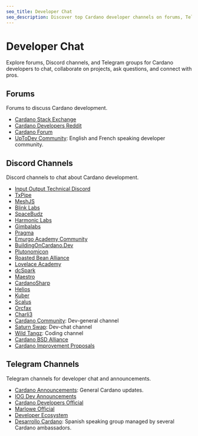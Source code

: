 ```yaml
---
seo_title: Developer Chat
seo_description: Discover top Cardano developer channels on forums, Telegram, and Discord. Collaborate on blockchain projects, ask questions, and connect with pros.
---
```


# Developer Chat

Explore forums, Discord channels, and Telegram groups for Cardano developers to chat, collaborate on projects, ask questions, and connect with pros.

## Forums

Forums to discuss Cardano development.

- [Cardano Stack Exchange](https://cardano.stackexchange.com/)
- [Cardano Developers Reddit](https://www.reddit.com/r/CardanoDevelopers/)
- [Cardano Forum](https://forum.cardano.org/)
- [UpToDev Community](https://updevcommunity.com/): English and French speaking developer community.

## Discord Channels

Discord channels to chat about Cardano development.

- [Input Output Technical Discord](https://discord.com/invite/inputoutput)
- [TxPipe](https://discord.gg/sJ2D3g33Qp)
- [MeshJS](https://discord.gg/R9xFAD9MKG)
- [Blink Labs](https://discord.gg/jx9dxarjyv)
- [SpaceBudz](https://discord.gg/spacebudz)
- [Harmonic Labs](https://discord.gg/P6fbZSA85f)
- [Gimbalabs](https://discord.gg/6qZ7pTAnKB)
- [Pragma](https://discord.gg/M65GBpkGjK)
- [Emurgo Academy Community](https://discord.gg/FdKrMsXuDe)
- [BuildingOnCardano.Dev](https://discord.gg/zgYYbTjfVx)
- [Plutonomicon](https://discord.gg/RrAg4ZEuNp)
- [Roasted Bean Alliance](https://discord.gg/7rWnEvgCg3)
- [Lovelace Academy](https://discord.gg/wvjgN5wzMQ)
- [dcSpark](https://discord.gg/UX62bjCxVg)
- [Maestro](https://discord.gg/EWZ2CtFRPJ)
- [CardanoSharp](https://discord.gg/XtFg8v55T9)
- [Helios](https://discord.gg/qtN8AM3WNH)
- [Kuber](https://discord.gg/xDSmAX6MXC)
- [Scalus](https://discord.gg/TPwTDbNNce)
- [Orcfax](https://discord.gg/kePcGwK4Aw)
- [Charli3](https://discord.gg/ayhJQTSGzt)
- [Cardano Community](https://discord.gg/v5AEnHJ6Nx): Dev-general channel
- [Saturn Swap](https://discord.gg/wu5fBxkJpG): Dev-chat channel
- [Wild Tangz](https://discord.com/invite/wildtangz): Coding channel
- [Cardano BSD Alliance](https://discord.gg/Hm7gAJvenP)
- [Cardano Improvement Proposals](https://discord.gg/Upj2ryXf6e)

## Telegram Channels

Telegram channels for developer chat and announcements.

- [Cardano Announcements](https://t.me/CardanoAnnouncements): General Cardano updates.
- [IOG Dev Announcements](https://t.me/IOdevannouncements)
- [Cardano Developers Official](https://t.me/CardanoDevelopersOfficial)
- [Marlowe Official](https://t.me/IOHK_Marlowe)
- [Developer Ecosystem](https://t.me/DeveloperEcosystem)
- [Desarrollo Cardano](https://t.me/DesarrolloCardano): Spanish speaking group managed by several Cardano ambassadors.
